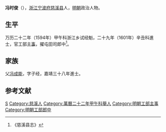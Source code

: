 '''冯时俊'''（{{bd|？||？|catIdx=}}），[[浙江|浙江]][[宁波府|宁波府]][[慈溪县|慈溪县]]人，[[明朝|明朝]]政治人物。

== 生平 ==
万历二十二年（1594年）甲午科浙江乡试经魁，二十九年（1601年）辛丑科進士，官工部[[主事|主事]]，擢屯田司郎中<ref>《慈溪县志》</ref>。

== 家族 ==
父[[冯成能|冯成能]]，字子经，嘉靖三十八年進士。

==参考文献==
{{reflist}}

{{萬曆二十九年辛丑科殿試金榜}}

{{Authority control}}

{{DEFAULTSORT:}}
[[Category:冯姓|S]]
[[Category:慈溪人|Category:慈溪人]]
[[Category:萬曆二十二年甲午科舉人|Category:萬曆二十二年甲午科舉人]]
[[Category:明朝工部主事|Category:明朝工部主事]]
[[Category:明朝工部郎中|Category:明朝工部郎中]]